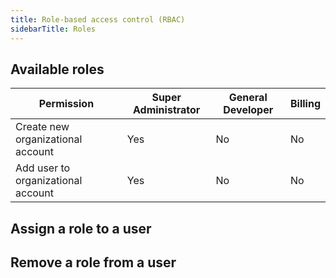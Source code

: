 ```yaml
---
title: Role-based access control (RBAC)
sidebarTitle: Roles
---
```



## Available roles

| Permission | Super Administrator | General Developer | Billing |
|---|---|---|---|
| Create new organizational account | <span class="yes-label">Yes</span> | <span class="no-label">No</span> | <span class="no-label">No</span> |
| Add user to organizational account | <span class="yes-label">Yes</span> | <span class="no-label">No</span> | <span class="no-label">No</span> |

## Assign a role to a user


## Remove a role from a user